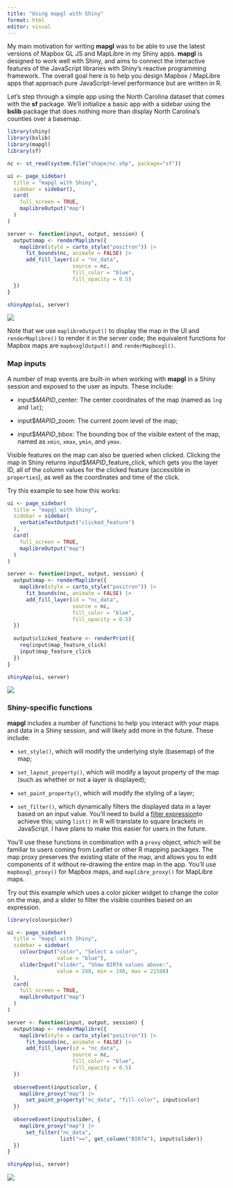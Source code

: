 ```yaml
---
title: "Using mapgl with Shiny"
format: html
editor: visual
---
```


My main motivation for writing **mapgl** was to be able to use the latest versions of Mapbox GL JS and MapLibre in my Shiny apps. **mapgl** is designed to work well with Shiny, and aims to connect the interactive features of the JavaScript libraries with Shiny's reactive programming framework. The overall goal here is to help you design Mapbox / MapLibre apps that approach pure JavaScript-level performance but are written in R.

Let's step through a simple app using the North Carolina dataset that comes with the **sf** package. We'll initialize a basic app with a sidebar using the **bslib** package that does nothing more than display North Carolina's counties over a basemap.

``` r
library(shiny)
library(bslib)
library(mapgl)
library(sf)

nc <- st_read(system.file("shape/nc.shp", package="sf"))

ui <- page_sidebar(
  title = "mapgl with Shiny",
  sidebar = sidebar(),
  card(
    full_screen = TRUE,
    maplibreOutput("map")
  )
)

server <- function(input, output, session) {
  output$map <- renderMaplibre({
    maplibre(style = carto_style("positron")) |> 
      fit_bounds(nc, animate = FALSE) |> 
      add_fill_layer(id = "nc_data",
                     source = nc,
                     fill_color = "blue",
                     fill_opacity = 0.5)
  })
}

shinyApp(ui, server)
```

![](images/clipboard-2017990981.png)

Note that we use `maplibreOutput()` to display the map in the UI and `renderMaplibre()` to render it in the server code; the equivalent functions for Mapbox maps are `mapboxglOutput()` and `renderMapboxgl()`.

### Map inputs

A number of map events are built-in when working with **mapgl** in a Shiny session and exposed to the user as inputs. These include:

-   input\$*MAPID*\_center: The center coordinates of the map (named as `lng` and `lat`);

-   input\$*MAPID*\_zoom: The current zoom level of the map;

-   input\$*MAPID*\_bbox: The bounding box of the visible extent of the map, named as `xmin`, `xmax`, `ymin`, and `ymax`.

Visible features on the map can also be queried when clicked. Clicking the map in Shiny returns input\$*MAPID*\_feature_click, which gets you the layer ID, all of the column values for the clicked feature (accessible in `properties`), as well as the coordinates and time of the click.

Try this example to see how this works:

``` r
ui <- page_sidebar(
  title = "mapgl with Shiny",
  sidebar = sidebar(
    verbatimTextOutput("clicked_feature")
  ),
  card(
    full_screen = TRUE,
    maplibreOutput("map")
  )
)

server <- function(input, output, session) {
  output$map <- renderMaplibre({
    maplibre(style = carto_style("positron")) |> 
      fit_bounds(nc, animate = FALSE) |> 
      add_fill_layer(id = "nc_data",
                     source = nc,
                     fill_color = "blue",
                     fill_opacity = 0.5)
  })
  
  output$clicked_feature <- renderPrint({
    req(input$map_feature_click)
    input$map_feature_click
  })
}

shinyApp(ui, server)
```

![](images/clipboard-3084377675.png)

### Shiny-specific functions

**mapgl** includes a number of functions to help you interact with your maps and data in a Shiny session, and will likely add more in the future. These include:

-   `set_style()`, which will modify the underlying style (basemap) of the map;

-   `set_layout_property()`, which will modify a layout property of the map (such as whether or not a layer is displayed);

-   `set_paint_property()`, which will modify the styling of a layer;

-   `set_filter()`, which dynamically filters the displayed data in a layer based on an input value. You'll need to build a [filter expression](https://docs.mapbox.com/style-spec/reference/expressions/#decision)to achieve this; using `list()` in R will translate to square brackets in JavaScript. I have plans to make this easier for users in the future.

You'll use these functions in combination with a `proxy` object, which will be familiar to users coming from Leaflet or other R mapping packages. The map proxy preserves the existing state of the map, and allows you to edit components of it without re-drawing the entire map in the app. You'll use `mapboxgl_proxy()` for Mapbox maps, and `maplibre_proxy()` for MapLibre maps.

Try out this example which uses a color picker widget to change the color on the map, and a slider to filter the visible counties based on an expression.

``` r
library(colourpicker)

ui <- page_sidebar(
  title = "mapgl with Shiny",
  sidebar = sidebar(
    colourInput("color", "Select a color",
                value = "blue"),
    sliderInput("slider", "Show BIR74 values above:",
                value = 248, min = 248, max = 21588)
  ),
  card(
    full_screen = TRUE,
    maplibreOutput("map")
  )
)

server <- function(input, output, session) {
  output$map <- renderMaplibre({
    maplibre(style = carto_style("positron")) |> 
      fit_bounds(nc, animate = FALSE) |> 
      add_fill_layer(id = "nc_data",
                     source = nc,
                     fill_color = "blue",
                     fill_opacity = 0.5)
  })
  
  observeEvent(input$color, {
    maplibre_proxy("map") |>
      set_paint_property("nc_data", "fill-color", input$color)
  })
  
  observeEvent(input$slider, {
    maplibre_proxy("map") |> 
      set_filter("nc_data", 
                 list(">=", get_column("BIR74"), input$slider))
  })
}

shinyApp(ui, server)
```

![](images/clipboard-4076622643.png)
